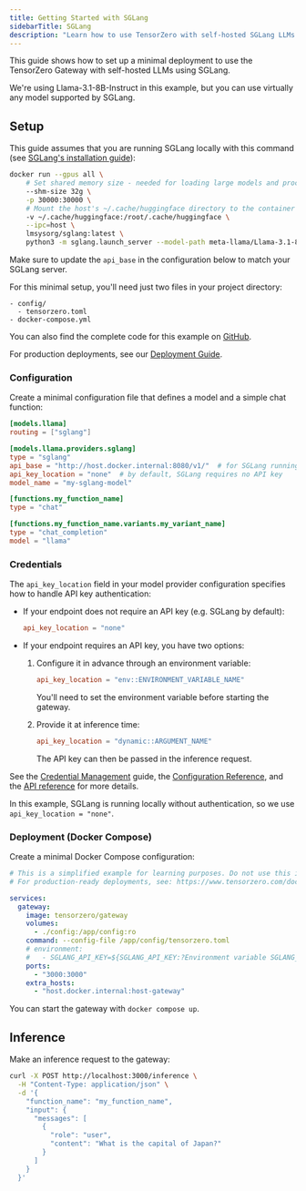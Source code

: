 ```yaml
---
title: Getting Started with SGLang
sidebarTitle: SGLang
description: "Learn how to use TensorZero with self-hosted SGLang LLMs: open-source gateway, observability, optimization, evaluations, and experimentation."
---
```


This guide shows how to set up a minimal deployment to use the TensorZero Gateway with self-hosted LLMs using SGLang.

We're using Llama-3.1-8B-Instruct in this example, but you can use virtually any model supported by SGLang.

## Setup

This guide assumes that you are running SGLang locally with this command (see [SGLang's installation guide](https://docs.sglang.ai/get_started/install.html)):

```sh title="Run SGLang locally"
docker run --gpus all \
    # Set shared memory size - needed for loading large models and processing requests
    --shm-size 32g \
    -p 30000:30000 \
    # Mount the host's ~/.cache/huggingface directory to the container's /root/.cache/huggingface directory
    -v ~/.cache/huggingface:/root/.cache/huggingface \
    --ipc=host \
    lmsysorg/sglang:latest \
    python3 -m sglang.launch_server --model-path meta-llama/Llama-3.1-8B-Instruct --host 0.0.0.0 --port 30000
```

Make sure to update the `api_base` in the configuration below to match your SGLang server.

For this minimal setup, you'll need just two files in your project directory:

```
- config/
  - tensorzero.toml
- docker-compose.yml
```

<Tip>

You can also find the complete code for this example on [GitHub](https://github.com/tensorzero/tensorzero/tree/main/examples/guides/providers/sglang).

</Tip>

For production deployments, see our [Deployment Guide](/gateway/deployment/).

### Configuration

Create a minimal configuration file that defines a model and a simple chat function:

```toml title="config/tensorzero.toml"
[models.llama]
routing = ["sglang"]

[models.llama.providers.sglang]
type = "sglang"
api_base = "http://host.docker.internal:8080/v1/"  # for SGLang running locally on the host
api_key_location = "none"  # by default, SGLang requires no API key
model_name = "my-sglang-model"

[functions.my_function_name]
type = "chat"

[functions.my_function_name.variants.my_variant_name]
type = "chat_completion"
model = "llama"
```

### Credentials

The `api_key_location` field in your model provider configuration specifies how to handle API key authentication:

- If your endpoint does not require an API key (e.g. SGLang by default):

  ```toml
  api_key_location = "none"
  ```

- If your endpoint requires an API key, you have two options:
  1. Configure it in advance through an environment variable:

     ```toml
     api_key_location = "env::ENVIRONMENT_VARIABLE_NAME"
     ```

     You'll need to set the environment variable before starting the gateway.

  2. Provide it at inference time:
     ```toml
     api_key_location = "dynamic::ARGUMENT_NAME"
     ```
     The API key can then be passed in the inference request.

See the [Credential Management](/gateway/guides/credential-management/) guide, the [Configuration Reference](/gateway/configuration-reference/), and the [API reference](/gateway/api-reference/inference/) for more details.

In this example, SGLang is running locally without authentication, so we use `api_key_location = "none"`.

### Deployment (Docker Compose)

Create a minimal Docker Compose configuration:

```yaml title="docker-compose.yml"
# This is a simplified example for learning purposes. Do not use this in production.
# For production-ready deployments, see: https://www.tensorzero.com/docs/gateway/deployment

services:
  gateway:
    image: tensorzero/gateway
    volumes:
      - ./config:/app/config:ro
    command: --config-file /app/config/tensorzero.toml
    # environment:
    #   - SGLANG_API_KEY=${SGLANG_API_KEY:?Environment variable SGLANG_API_KEY must be set.}
    ports:
      - "3000:3000"
    extra_hosts:
      - "host.docker.internal:host-gateway"
```

You can start the gateway with `docker compose up`.

## Inference

Make an inference request to the gateway:

```bash
curl -X POST http://localhost:3000/inference \
  -H "Content-Type: application/json" \
  -d '{
    "function_name": "my_function_name",
    "input": {
      "messages": [
        {
          "role": "user",
          "content": "What is the capital of Japan?"
        }
      ]
    }
  }'
```
